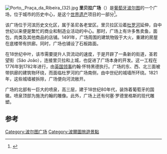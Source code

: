 [[Image:Porto,_Praça_da_Ribeira_(32).jpg|thumb]]
'''里贝拉广场'''（{{lang-pt|'''Praça da Ribeira'''}}）是[[葡萄牙|葡萄牙]][[波尔图|波尔图]]的一个广场，位于城市的历史中心，是这个[[世界遗产|世界遗产]]项目的一部分<ref>{{cite web|deadurl=yes|url=http://www.igespar.pt/en/patrimonio/pesquisa/geral/patrimonioimovel/detail/74501/|title=Ribeira Square in the Portuguese Institute of Architectonic Heritage|language=pt|archiveurl=https://web.archive.org/web/20120317125758/http://www.igespar.pt/en/patrimonio/pesquisa/geral/patrimonioimovel/detail/74501/|archivedate=2012-03-17|website=www.igespar.pt}}</ref>。

该广场位于河滨历史文化区，属于圣尼各老堂区。里贝拉区沿着[[杜罗河|杜罗河]]延伸，自中世纪以来便是繁忙的商业和制造业活动的中心。那时，广场上有许多售卖鱼，面包，肉类及其他商品的店铺。1491年，广场周围的建筑物毁于大火，重建的房屋在底楼带有拱廊。同时，广场也铺设了石板路面。

在18世纪中叶，该市需要提升人货流动的速度，于是开辟了一条新的街道，圣若望街（São João），连接里贝拉和上城，也促进了广场本身的开发。这一工程在1776年到1782年进行，由[[英国|英国]][[领事|领事]]约翰·怀特黑德执行。广场的东、西、北三面被带拱廊的建筑物环绕，而面临杜罗河的广场南侧，由中世纪的城墙所环绕。1821年，这些城墙被拆除，广场便向河流敞开。

广场的北部有一巨大的喷泉，高三层，建于18世纪80年代，装饰着葡萄牙的国徽。喷泉顶部为施洗约翰的雕像。此外，广场上还有何塞·罗德里格斯的现代雕塑。

==参考==
{{commonscat|Cais da Ribeira}}

{{coord|41.1407|-8.6130|type:landmark_region:GB|display=title}}

[[Category:波尔图广场|Category:波尔图广场]]
[[Category:波爾圖旅遊景點|Category:波爾圖旅遊景點]]